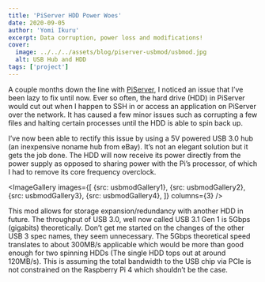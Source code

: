 ```yaml
---
title: 'PiServer HDD Power Woes'
date: 2020-09-05
author: 'Yomi Ikuru'
excerpt: Data corruption, power loss and modifications!
cover:
  image: ../../../assets/blog/piserver-usbmod/usbmod.jpg
  alt: USB Hub and HDD
tags: ['project']
---
```




A couple months down the line with [PiServer](https://yomis.blog/piserver), I noticed an issue that I’ve been lazy to fix until now.
Ever so often, the hard drive (HDD) in PiServer would cut out when I happen to SSH in or access an application on PiServer over the network. It has caused a few minor issues such as corrupting a few files and halting certain processes until the HDD is able to spin back up.

I’ve now been able to rectify this issue by using a 5V powered USB 3.0 hub (an inexpensive noname hub from eBay). It’s not an elegant solution but it gets the job done. The HDD will now receive its power directly from the power supply as opposed to sharing power with the Pi’s processor, of which I had to remove its core frequency overclock.

<ImageGallery 
  images={[
    {src: usbmodGallery1},
    {src: usbmodGallery2},
    {src: usbmodGallery3},
    {src: usbmodGallery4},
  ]}
  columns={3}
/>

This mod allows for storage expansion/redundancy with another HDD in future. The throughput of USB 3.0, well now called USB 3.1 Gen 1 is 5Gbps (gigabits) theoretically. Don’t get me started on the changes of the other USB 3 spec names, they seem unnecessary. The 5Gbps theoretical speed translates to about 300MB/s applicable which would be more than good enough for two spinning HDDs (The single HDD tops out at around 120MB/s). This is assuming the total bandwidth to the USB chip via PCIe is not constrained on the Raspberry Pi 4 which shouldn’t be the case.
